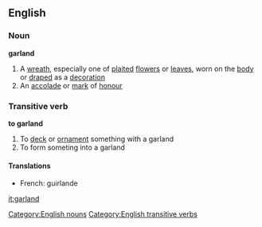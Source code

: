 ==English==
===Noun===
'''garland'''
#A [[wreath]], especially one of [[plait]]ed [[flower]]s or [[leaves]], worn on the [[body]] or [[drape]]d as a [[decoration]]
#An [[accolade]] or [[mark]] of [[honour]]
===Transitive verb===
'''to garland'''
#To [[deck]] or [[ornament]] something with a garland
#To form someting into a garland
====Translations====
*French: guirlande
[[Category:English nouns]]
[[Category:English transitive verbs]]

[[it:garland]]